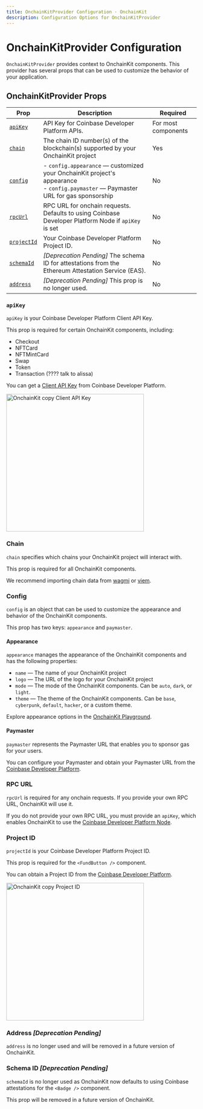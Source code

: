 ```yaml
---
title: OnchainKitProvider Configuration · OnchainKit
description: Configuration Options for OnchainKitProvider
---
```


# OnchainKitProvider Configuration

`OnchainKitProvider` provides context to OnchainKit components. This provider has
several props that can be used to customize the behavior of your application.

## OnchainKitProvider Props

| Prop                       | Description                                                                                                                             | Required            |
| -------------------------- | --------------------------------------------------------------------------------------------------------------------------------------- | ------------------- |
| [`apiKey`](#apikey)        | API Key for Coinbase Developer Platform APIs.                                                                                           | For most components |
| [`chain`](#chain)          | The chain ID number(s) of the blockchain(s) supported by your OnchainKit project                                                        | Yes                 |
| [`config`](#config)        | - `config.appearance` — customized your OnchainKit project's appearance <br /> - `config.paymaster` — Paymaster URL for gas sponsorship | No                  |
| [`rpcUrl`](#rpc-url)       | RPC URL for onchain requests. Defaults to using Coinbase Developer Platform Node if `apiKey` is set                                     | No                  |
| [`projectId`](#project-id) | Your Coinbase Developer Platform Project ID.                                                                                            | No                  |
| [`schemaId`](#schema-id)   | _[Deprecation Pending]_ The schema ID for attestations from the Ethereum Attestation Service (EAS).                                     | No                  |
| [`address`](#address)      | _[Deprecation Pending]_ This prop is no longer used.                                                                                    | No                  |

### `apiKey`

`apiKey` is your Coinbase Developer Platform Client API Key.

This prop is required for certain OnchainKit components, including:

- Checkout
- NFTCard
- NFTMintCard
- Swap
- Token
- Transaction (???? talk to alissa)

You can get a [Client API Key](https://portal.cdp.coinbase.com/projects/project-id/api-keys/client-key)
from Coinbase Developer Platform.

<img
  alt="OnchainKit copy Client API Key"
  src="https://onchainkit.xyz/assets/copy-api-key-guide.png"
  height="364"
/>

### Chain

`chain` specifies which chains your OnchainKit project will interact with.

This prop is required for all OnchainKit components.

We recommend importing chain data from [wagmi](https://wagmi.sh/core/api/chains)
or [viem](https://viem.sh/docs/chains/introduction).

### Config

`config` is an object that can be used to customize the appearance and behavior
of the OnchainKit components.

This prop has two keys: `appearance` and `paymaster`.

#### Appearance

`appearance` manages the appearance of the OnchainKit components and has the following properties:

- `name` — The name of your OnchainKit project
- `logo` — The URL of the logo for your OnchainKit project
- `mode` — The mode of the OnchainKit components. Can be `auto`, `dark`, or `light`.
- `theme` — The theme of the OnchainKit components. Can be `base`, `cyberpunk`, `default`, `hacker`, or a custom theme.

Explore appearance options in the [OnchainKit Playground](https://onchainkit.xyz/playground).

#### Paymaster

`paymaster` represents the Paymaster URL that enables you to sponsor gas for your users.

You can configure your Paymaster and obtain your Paymaster URL from the
[Coinbase Developer Platform](https://portal.cdp.coinbase.com/products/bundler-and-paymaster).

### RPC URL

`rpcUrl` is required for any onchain requests. If you provide your own RPC URL,
OnchainKit will use it.

If you do not provide your own RPC URL, you must provide an `apiKey`, which
enables OnchainKit to use the
[Coinbase Developer Platform Node](https://portal.cdp.coinbase.com/products/node).

### Project ID

`projectId` is your Coinbase Developer Platform Project ID.

This prop is required for the `<FundButton />` component.

You can obtain a Project ID from the [Coinbase Developer Platform](https://portal.cdp.coinbase.com/projects).

<img
  alt="OnchainKit copy Project ID"
  src="https://onchainkit.xyz/assets/copy-project-id.png"
  height="364"
/>

### Address _[Deprecation Pending]_

`address` is no longer used and will be removed in a future version of
OnchainKit.

### Schema ID _[Deprecation Pending]_

`schemaId` is no longer used as OnchainKit now defaults to using Coinbase
attestations for the `<Badge />` component.

This prop will be removed in a future version of OnchainKit.
